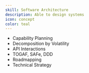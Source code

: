```yaml
---
skill: Software Architecture
description: Able to design systems
icon: concept
color: teal
---
```


- Capability Planning
- Decomposition by Volatility
- API Interactions
- TOGAF, SAFe, DDD
- Roadmapping
- Technical Strategy